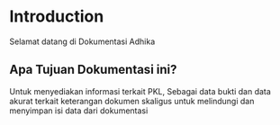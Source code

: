 # Introduction
Selamat datang di Dokumentasi Adhika

## Apa Tujuan Dokumentasi ini?
Untuk menyediakan informasi terkait PKL, Sebagai data bukti dan data akurat terkait keterangan dokumen skaligus untuk melindungi dan menyimpan isi data dari dokumentasi
